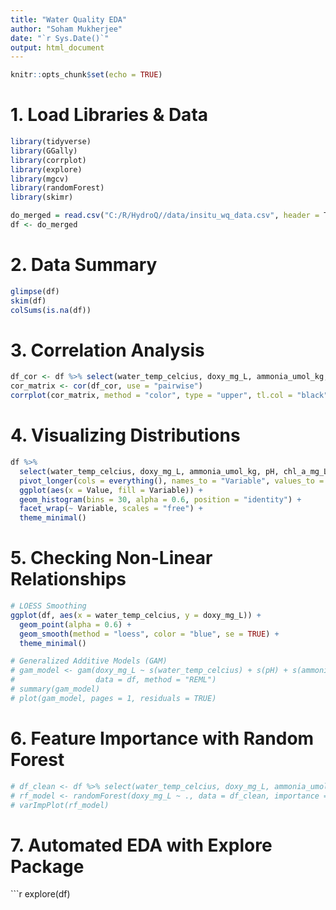 ```yaml
---
title: "Water Quality EDA"
author: "Soham Mukherjee"
date: "`r Sys.Date()`"
output: html_document
---
```


```r
knitr::opts_chunk$set(echo = TRUE)
```

# **1. Load Libraries & Data**
```r
library(tidyverse)
library(GGally)
library(corrplot)
library(explore)
library(mgcv)
library(randomForest)
library(skimr)

do_merged = read.csv("C:/R/HydroQ//data/insitu_wq_data.csv", header = T)
df <- do_merged
```

# **2. Data Summary**
```r
glimpse(df)
skim(df)
colSums(is.na(df))
```

# **3. Correlation Analysis**
```r
df_cor <- df %>% select(water_temp_celcius, doxy_mg_L, ammonia_umol_kg, pH, chl_a_mg_L) #%>% na.omit()
cor_matrix <- cor(df_cor, use = "pairwise")
corrplot(cor_matrix, method = "color", type = "upper", tl.col = "black", tl.cex = 0.8, addCoef.col = "black")
```

# **4. Visualizing Distributions**
```r
df %>%
  select(water_temp_celcius, doxy_mg_L, ammonia_umol_kg, pH, chl_a_mg_L) %>%
  pivot_longer(cols = everything(), names_to = "Variable", values_to = "Value") %>%
  ggplot(aes(x = Value, fill = Variable)) +
  geom_histogram(bins = 30, alpha = 0.6, position = "identity") +
  facet_wrap(~ Variable, scales = "free") +
  theme_minimal()
```

# **5. Checking Non-Linear Relationships**
```r
# LOESS Smoothing
ggplot(df, aes(x = water_temp_celcius, y = doxy_mg_L)) +
  geom_point(alpha = 0.6) +
  geom_smooth(method = "loess", color = "blue", se = TRUE) +
  theme_minimal()
```

```r
# Generalized Additive Models (GAM)
# gam_model <- gam(doxy_mg_L ~ s(water_temp_celcius) + s(pH) + s(ammonia_umol_kg), 
#                  data = df, method = "REML")
# summary(gam_model)
# plot(gam_model, pages = 1, residuals = TRUE)
```

# **6. Feature Importance with Random Forest**
```r
# df_clean <- df %>% select(water_temp_celcius, doxy_mg_L, ammonia_umol_kg, pH, chl_a_mg_L) %>% na.omit()
# rf_model <- randomForest(doxy_mg_L ~ ., data = df_clean, importance = TRUE)
# varImpPlot(rf_model)
```

# **7. Automated EDA with Explore Package**
```r
explore(df)
